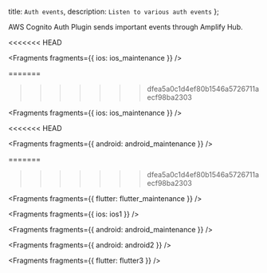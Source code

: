   title: `Auth events`,
  description: `Listen to various auth events`
};

AWS Cognito Auth Plugin sends important events through Amplify Hub.

<<<<<<< HEAD

<Fragments fragments={{ ios: ios_maintenance }} />

=======
>>>>>>> dfea5a0c1d4ef80b1546a5726711aecf98ba2303

<Fragments fragments={{ ios: ios_maintenance }} />

<<<<<<< HEAD

<Fragments fragments={{ android: android_maintenance }} />

=======
>>>>>>> dfea5a0c1d4ef80b1546a5726711aecf98ba2303

<Fragments fragments={{ flutter: flutter_maintenance }} />


<Fragments fragments={{ ios: ios1 }} />


<Fragments fragments={{ android: android_maintenance }} />


<Fragments fragments={{ android: android2 }} />


<Fragments fragments={{ flutter: flutter3 }} />
